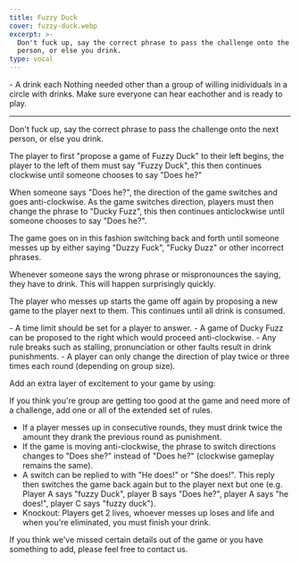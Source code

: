 ```yaml
---
title: Fuzzy Duck
cover: fuzzy-duck.webp
excerpt: >-
  Don't fuck up, say the correct phrase to pass the challenge onto the next
  person, or else you drink.
type: vocal
---
```


<GameHero
  cover="/BeerGoggleGames/images/fuzzy-duck.webp"
  alt="Fuzzy Duck"
/>

<GameSection title="Equipment" icon="/BeerGoggleGames/images/liquor.webp">
-   A drink each
</GameSection>

<GameSection title="Setup" icon="/BeerGoggleGames/images/settings.webp">
Nothing needed other than a group of willing inidividuals in a circle with drinks. Make sure everyone can hear eachother and is ready to play.

* * *
</GameSection>

<GameSection title="Aim of the Game" icon="/BeerGoggleGames/images/target.webp">
<p>Don't fuck up, say the correct phrase to pass the challenge onto the next person, or else you drink.</p>
</GameSection>

<GameSection title="How to Play" icon="/BeerGoggleGames/images/question.webp">
The player to first "propose a game of Fuzzy Duck" to their left begins, the player to the left of them must say "Fuzzy Duck", this then continues clockwise until someone chooses to say "Does he?"

When someone says "Does he?", the direction of the game switches and goes anti-clockwise. As the game switches direction, players must then change the phrase to "Ducky Fuzz", this then continues anticlockwise until someone chooses to say "Does he?".

The game goes on in this fashion switching back and forth until someone messes up by either saying "Duzzy Fuck", "Fucky Duzz" or other incorrect phrases.

Whenever someone says the wrong phrase or mispronounces the saying, they have to drink. This will happen surprisingly quickly.

The player who messes up starts the game off again by proposing a new game to the player next to them. This continues until all drink is consumed.
</GameSection>

<GameSection title="Rules" icon="/BeerGoggleGames/images/rules.webp">
-   A time limit should be set for a player to answer.
-   A game of Ducky Fuzz can be proposed to the right which would proceed anti-clockwise.
-   Any rule breaks such as stalling, pronunciation or other faults result in drink punishments.
-   A player can only change the direction of play twice or three times each round (depending on group size).
</GameSection>

<GameSection title="Special Edition" icon="/BeerGoggleGames/images/special.webp">
<p>Add an extra layer of excitement to your game by using:</p>
</GameSection>

<GameSection title="**Fuzzy Duxtreme**" icon="/BeerGoggleGames/images/question.webp">
If you think you're group are getting too good at the game and need more of a challenge, add one or all of the extended set of rules.

-   If a player messes up in consecutive rounds, they must drink twice the amount they drank the previous round as punishment.
-   If the game is moving anti-clockwise, the phrase to switch directions changes to "Does she?" instead of "Does he?" (clockwise gameplay remains the same).
-   A switch can be replied to with "He does!" or "She does!". This reply then switches the game back again but to the player next but one (e.g. Player A says "fuzzy Duck", player B says "Does he?", player A says "he does!", player C says "fuzzy duck").
-   Knockout: Players get 2 lives, whoever messes up loses and life and when you're eliminated, you must finish your drink.
</GameSection>

<ShareButtons title="Fuzzy Duck" />

<FeedbackCard>
<p>If you think we've missed certain details out of the game or you have something to add, please feel free to contact us.</p>
</FeedbackCard>
